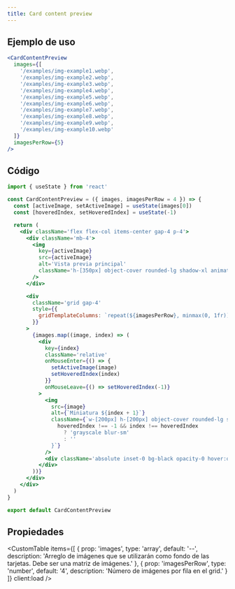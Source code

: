 ```yaml
---
title: Card content preview
---
```



<div className='flex items-center justify-center mx-auto not-prose'>
  <Alert
    title='Pista'
    content='Haz hover sobre una tarjeta para ver la previsualización de su contenido 🪄.'
    type='default'
    styleVariant='bordered'
    client:load
  />
</div>

<DemoCardContentPreview client:load />

## Ejemplo de uso

<CodeBlock client:load>

```jsx
<CardContentPreview
  images={[
    '/examples/img-example1.webp',
    '/examples/img-example2.webp',
    '/examples/img-example3.webp',
    '/examples/img-example4.webp',
    '/examples/img-example5.webp',
    '/examples/img-example6.webp',
    '/examples/img-example7.webp',
    '/examples/img-example8.webp',
    '/examples/img-example9.webp',
    '/examples/img-example10.webp'
  ]}
  imagesPerRow={5}
/>
```

</CodeBlock>

## Código

<CodeBlock client:load>

```jsx
import { useState } from 'react'

const CardContentPreview = ({ images, imagesPerRow = 4 }) => {
  const [activeImage, setActiveImage] = useState(images[0])
  const [hoveredIndex, setHoveredIndex] = useState(-1)

  return (
    <div className='flex flex-col items-center gap-4 p-4'>
      <div className='mb-4'>
        <img
          key={activeImage}
          src={activeImage}
          alt='Vista previa principal'
          className='h-[350px] object-cover rounded-lg shadow-xl animate-fade-in-down'
        />
      </div>

      <div
        className='grid gap-4'
        style={{
          gridTemplateColumns: `repeat(${imagesPerRow}, minmax(0, 1fr))`
        }}
      >
        {images.map((image, index) => (
          <div
            key={index}
            className='relative'
            onMouseEnter={() => {
              setActiveImage(image)
              setHoveredIndex(index)
            }}
            onMouseLeave={() => setHoveredIndex(-1)}
          >
            <img
              src={image}
              alt={`Miniatura ${index + 1}`}
              className={`w-[200px] h-[200px] object-cover rounded-lg shadow-md transition-all duration-200 hover:scale-95 ${
                hoveredIndex !== -1 && index !== hoveredIndex
                  ? 'grayscale blur-sm'
                  : ''
              }`}
            />
            <div className='absolute inset-0 bg-black opacity-0 hover:opacity-20 transition-opacity duration-300 rounded-lg' />
          </div>
        ))}
      </div>
    </div>
  )
}

export default CardContentPreview
```

</CodeBlock>

## Propiedades

<CustomTable
  items={[
    {
      prop: 'images',
      type: 'array',
      default: '--',
      description:
        'Arreglo de imágenes que se utilizarán como fondo de las tarjetas. Debe ser una matriz de imágenes.'
    },
    {
      prop: 'imagesPerRow',
      type: 'number',
      default: '4',
      description: 'Número de imágenes por fila en el grid.'
    }
  ]}
  client:load
/>

